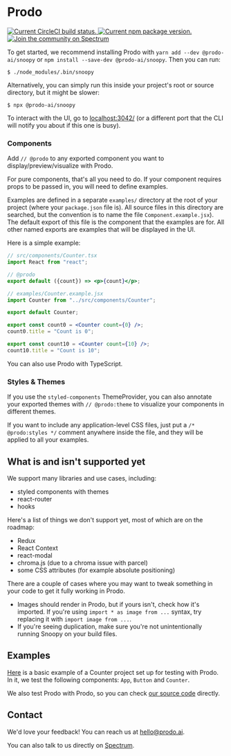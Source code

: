 # Prodo

<p className="mdx">
  <a href="https://circleci.com/gh/prodo-ai/snoopy/tree/master">
    <img
      src="https://circleci.com/gh/prodo-ai/snoopy/tree/master.svg?style=svg"
      alt="Current CircleCI build status."
    />
  </a>
  <a href="https://www.npmjs.org/package/@prodo-ai/snoopy">
    <img
      src="https://badge.fury.io/js/%40prodo-ai%2Fsnoopy.svg"
      alt="Current npm package version."
    />
  </a>
  <a href="https://spectrum.chat/snoopy">
    <img
      alt="Join the community on Spectrum"
      src="https://withspectrum.github.io/badge/badge.svg"
    />
  </a>
</p>

To get started, we recommend installing Prodo with `yarn add --dev @prodo-ai/snoopy` or `npm install --save-dev @prodo-ai/snoopy`. Then you can run:

```shell
$ ./node_modules/.bin/snoopy
```

Alternatively, you can simply run this inside your project's root or source directory, but it might be slower:

```shell
$ npx @prodo-ai/snoopy
```

To interact with the UI, go to [localhost:3042/][local snoopy] (or a different port that the CLI will notify you about if this one is busy).

### Components

Add `// @prodo` to any exported component you want to display/preview/visualize
with Prodo.

For pure components, that's all you need to do. If your component requires props
to be passed in, you will need to define examples.

Examples are defined in a separate `examples/` directory at the root of your
project (where your `package.json` file is). All source files in this directory
are searched, but the convention is to name the file `Component.example.jsx`).
The default export of this file is the component that the examples are for. All
other named exports are examples that will be displayed in the UI.

Here is a simple example:

```jsx
// src/components/Counter.tsx
import React from "react";

// @prodo
export default ({count}) => <p>{count}</p>;
```

```jsx
// examples/Counter.example.jsx
import Counter from "../src/components/Counter";

export default Counter;

export const count0 = <Counter count={0} />;
count0.title = "Count is 0";

export const count10 = <Counter count={10} />;
count10.title = "Count is 10";
```

You can also use Prodo with TypeScript.

### Styles & Themes

If you use the `styled-components` ThemeProvider, you can also annotate your
exported themes with `// @prodo:theme` to visualize your components in different
themes.

If you want to include any application-level CSS files, just put a `/* @prodo:styles */` comment anywhere inside the file, and they will be applied to
all your examples.

## What is and isn't supported yet

We support many libraries and use cases, including:

- styled components with themes
- react-router
- hooks

Here's a list of things we don't support yet, most of which are on the roadmap:

- Redux
- React Context
- react-modal
- chroma.js (due to a chroma issue with parcel)
- some CSS attributes (for example absolute positioning)

There are a couple of cases where you may want to tweak something in your code
to get it fully working in Prodo.

- Images should render in Prodo, but if yours isn't, check how it's imported. If
  you're using `import * as image from ...` syntax, try replacing it with
  `import image from ...`.
- If you're seeing duplication, make sure you're not unintentionally running
  Snoopy on your build files.

## Examples

[Here](https://github.com/prodo-ai/snoopy/tree/master/examples/01-counter) is a
basic example of a Counter project set up for testing with Prodo. In it, we test
the following components: `App`, `Button` and `Counter`.

We also test Prodo with Prodo, so you can check [our source
code](https://github.com/prodo-ai/snoopy/tree/master/packages/ui/src) directly.

## Contact

We'd love your feedback! You can reach us at [hello@prodo.ai][].

You can also talk to us directly on [Spectrum][spectrum].

[hello@prodo.ai]: mailto:hello@prodo.ai
[local snoopy]: http://localhost:3042
[spectrum]: https://spectrum.chat/snoopy
